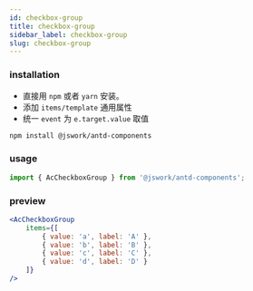 ```yaml
---
id: checkbox-group
title: checkbox-group
sidebar_label: checkbox-group
slug: checkbox-group
---
```


### installation
- 直接用 `npm` 或者 `yarn` 安装。
- 添加 `items/template` 通用属性
- 统一 `event` 为 `e.target.value` 取值

```bash npm2yarn
npm install @jswork/antd-components
```

### usage
```js
import { AcCheckboxGroup } from '@jswork/antd-components';
```

### preview
```jsx live
<AcCheckboxGroup
    items={[
        { value: 'a', label: 'A' },
        { value: 'b', label: 'B' },
        { value: 'c', label: 'C' },
        { value: 'd', label: 'D' }
    ]}
/>
```